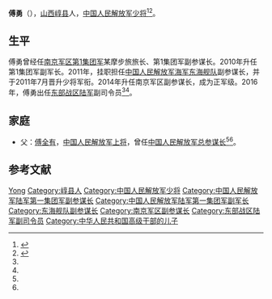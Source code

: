 {{Otheruses|傅勇 (游泳运动员)}}
'''傅勇'''（{{bd|1960年|||}}），[[山西|山西]][[崞县|崞县]]人，[[中国人民解放军少将|中国人民解放军少将]]<ref name=ifeng>{{Cite web|url =  http://news.ifeng.com/a/20160527/48863300_0.shtml|title =  傅全有上将之子傅勇出任东部战区陆军副司令员|author =  |date =  2016-05-27|publisher =  凤凰网|language =  |accessdate =  |quote =  |archive-date =  2016-08-02|archive-url =  https://web.archive.org/web/20160802115926/http://news.ifeng.com/a/20160527/48863300_0.shtml|dead-url =  no}}</ref><ref name=gmw>{{Cite web |url = http://news.gmw.cn/2016-05/29/content_20313985.htm |title = 傅勇履新东部战区陆军副司令 这些正副司令均为“将门之后”！ |author =  |date = 2016-05-29 |publisher = 光明网 |language =  |accessdate =  |quote =  }}</ref>。

== 生平 ==
傅勇曾经任[[南京军区|南京军区]][[中国人民解放军第1集团军|第1集团军]]某摩步旅旅长、第1集团军副参谋长。2010年升任第1集团军副军长。2011年，挂职担任[[中国人民解放军海军东海舰队|中国人民解放军海军东海舰队]]副参谋长，并于2011年7月晋升少将军衔。2014年升任南京军区副参谋长，成为正军级。2016年，傅勇出任[[中国人民解放军东部战区陆军|东部战区陆军]]副司令员<ref name=ifeng/><ref name=gmw/>。

== 家庭 ==
*父：[[傅全有|傅全有]]，[[中国人民解放军上将|中国人民解放军上将]]，曾任[[中国人民解放军总参谋长|中国人民解放军总参谋长]]<ref name=ifeng/><ref name=gmw/>。

== 参考文献 ==
{{Reflist|2}}

{{Authority control}}
{{DEFAULTSORT:Fu傅}}
[[Category:傅姓|Yong]]
[[Category:崞县人|Category:崞县人]]
[[Category:中国人民解放军少将|Category:中国人民解放军少将]]
[[Category:中国人民解放军陆军第一集团军副参谋长|Category:中国人民解放军陆军第一集团军副参谋长]]
[[Category:中国人民解放军陆军第一集团军副军长|Category:中国人民解放军陆军第一集团军副军长]]
[[Category:东海舰队副参谋长|Category:东海舰队副参谋长]]
[[Category:南京军区副参谋长|Category:南京军区副参谋长]]
[[Category:东部战区陆军副司令员|Category:东部战区陆军副司令员]]
[[Category:中华人民共和国高级干部的儿子|Category:中华人民共和国高级干部的儿子]]